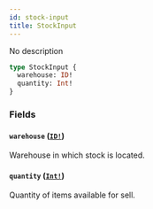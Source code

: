 ```yaml
---
id: stock-input
title: StockInput
---
```


No description

```graphql
type StockInput {
  warehouse: ID!
  quantity: Int!
}
```

### Fields

#### `warehouse` ([`ID!`](/developer/api-reference/scalars/id))

Warehouse in which stock is located.

#### `quantity` ([`Int!`](/developer/api-reference/scalars/int))

Quantity of items available for sell.
